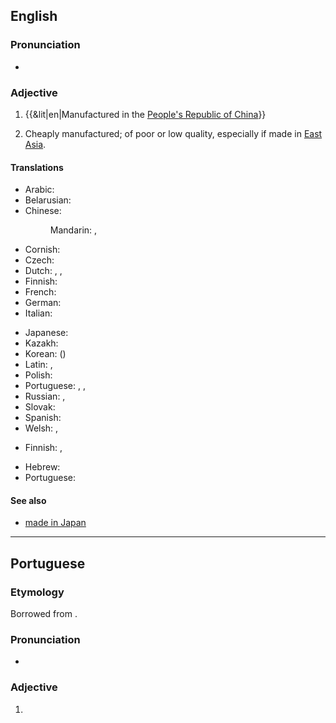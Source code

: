 ==English==
{{wikipedia}}

===Pronunciation===
* {{audio|en|En-au-made in China.ogg|Audio (AU)}}

===Adjective===
{{en-adj|-}}

# {{&lit|en|Manufactured in the [[People's Republic of China]]}}
# {{lb|en|idiomatic}} Cheaply manufactured; of poor or low quality, especially if made in [[East Asia]].

====Translations====
{{trans-top|manufactured in the PRC}}
* Arabic: {{t|ar|صُنِعَ فِي الصِّينِ}}
* Belarusian: {{t|be|зро́блена ў Кіта́і}}
* Chinese:
*: Mandarin: {{t+|cmn|中國製造|sc=Hani}}, {{t+|cmn|中国制造|tr=Zhōngguó zhìzào|sc=Hani}}
* Cornish: {{t|kw|gwrys yn China}}
* Czech: {{t|cs|vyrobeno v Číně}}
* Dutch: {{t|nl|geproduceerd in China}}, {{t|nl|vervaardigd in China}}, {{t|nl|gemaakt in China}}
* Finnish: {{t|fi|[[valmistettu]] [[Kiina|Kiinassa]]}}
* French: {{t|fr|fabriqué en Chine}}
* German: {{t|de|hergestellt in China}}
* Italian: {{t|it|fatto in Cina}}
{{trans-mid}}
* Japanese: {{t|ja|中国製|tr=ちゅうごくせい, Chūgoku-sei|sc=Jpan}}
* Kazakh: {{t|kk|Қытайда жасалған|sc=Cyrl}}
* Korean: {{t|ko|^중국산}} ({{t|ko|中國産|sc=Kore}})
* Latin: {{t|la|factum in Sina|n}}, {{t|la|factus in Sina|m}}
* Polish: {{t|pl|wyprodukowano w Chinach}}
* Portuguese: {{t|pt|[[feito]] [[na]] [[China]]}}, {{t|pt|[[produzido]] [[na]] [[China]]}}, {{t|pt|[[fabricado]] [[na]] [[China]]}}
* Russian: {{t|ru|сде́лано в Кита́е}}, {{t|ru|сде́лано в КНР}} {{qualifier|less common}}
* Slovak: {{t|sk|vyrobené v Číne}}
* Spanish: {{t|es|hecho en China}}
* Welsh: {{t|cy|gwnaed yn Tsieina}}, {{t|cy|gwnaethpwyd yn Tsieina}}
{{trans-bottom}}

{{trans-top|cheaply manufactured, especially in East Asia; of poor or low quality}}
* Finnish: {{t+|fi|kiinalainen|lit=Chinese}}, {{t+|fi|venäläinen|lit=Russian}}
{{trans-mid}}
* Hebrew: {{t|he|מייד אין צ׳יינה|tr=meid in cháina|alt=מייד אין צ'יינה}}
* Portuguese: {{t|pt|made in China}}
{{trans-bottom}}

====See also====
* [[made in Japan]]

----

==Portuguese==

===Etymology===
Borrowed from {{bor|pt|en|made in China}}.

===Pronunciation===
* {{a|Brazil}} {{IPA|pt|/ˌmej.dĩ.ˈt͡ʃaj.nɐ/}}

===Adjective===
{{pt-adj|-}}

# {{l|en|made in China}} {{gloss|cheaply and poorly manufactured, especially in East Asia}}
#: {{ux|pt|Comprei uma camiseta '''made in China''' que não durou um mês.|I bought a T-shirt '''made in China''' that wore out in less than a month.}}